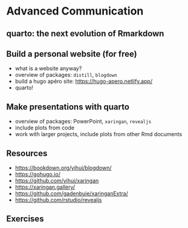 # Advanced Communication

## quarto: the next evolution of Rmarkdown

## Build a personal website (for free)

-   what is a website anyway?
-   overview of packages: `distill`, `blogdown`
-   build a hugo apéro site: <https://hugo-apero.netlify.app/>
- quarto!

## Make presentations with quarto

-   overview of packages: PowerPoint, `xaringan`, `revealjs`
-   include plots from code
-   work with larger projects, include plots from other Rmd documents

## Resources

-   <https://bookdown.org/yihui/blogdown/>
-   <https://gohugo.io/>
-   <https://github.com/yihui/xaringan>
-   <https://xaringan.gallery/>
-   <https://github.com/gadenbuie/xaringanExtra/>
-   <https://github.com/rstudio/revealjs>

## Exercises

